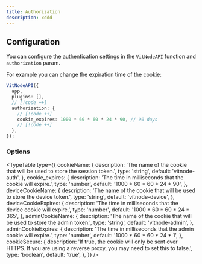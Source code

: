 ```yaml
---
title: Authorization
description: xddd
---
```


## Configuration

You can configure the authentication settings in the `VitNodeAPI` function and `authorization` param.

For example you can change the expiration time of the cookie:


```ts title="src/app/api/[...route]/route.ts"
VitNodeAPI({
  app,
  plugins: [],
  // [!code ++]
  authorization: {
    // [!code ++]
    cookie_expires: 1000 * 60 * 60 * 24 * 90, // 90 days
    // [!code ++]
  },
});
```

### Options

<TypeTable
  type={{
    cookieName: {
      description:
        'The name of the cookie that will be used to store the session token.',
      type: 'string',
      default: 'vitnode-auth',
    },
    cookie_expires: {
      description: 'The time in milliseconds that the cookie will expire.',
      type: 'number',
      default: '1000 * 60 * 60 * 24 * 90',
    },
    deviceCookieName: {
      description:
        'The name of the cookie that will be used to store the device token.',
      type: 'string',
      default: 'vitnode-device',
    },
    deviceCookieExpires: {
      description:
        'The time in milliseconds that the device cookie will expire.',
      type: 'number',
      default: '1000 * 60 * 60 * 24 * 365',
    },
    adminCookieName: {
      description:
        'The name of the cookie that will be used to store the admin token.',
      type: 'string',
      default: 'vitnode-admin',
    },
    adminCookieExpires: {
      description:
        'The time in milliseconds that the admin cookie will expire.',
      type: 'number',
      default: '1000 * 60 * 60 * 24 * 1',
    },
    cookieSecure: {
      description:
        'If true, the cookie will only be sent over HTTPS. If you are using a reverse proxy, you may need to set this to false.',
      type: 'boolean',
      default: 'true',
    },
  }}
/>
